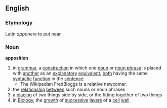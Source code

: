 ==English==
===Etymology===
Latin ''apponere'' to put near
===Noun===
'''apposition'''
# in [[grammar]], a [[construction]] in which one [[noun]] or [[noun phrase]] is placed with [[another]] as an [[expain|explanatory]] [[equivalent]], [[both]] having the same [[syntactic]] [[function]] in the [[sentence]]
#* The Wikipedian FredBloggs is a relative newcomer.
# the [[relationship]] [[between]] such nouns or noun phrases
# a [[placing]] of two things side by side, or the fitting together of two things
# in [[Biology]], the [[growth]] of [[successive]] [[layer]]s of a [[cell]] [[wall]]